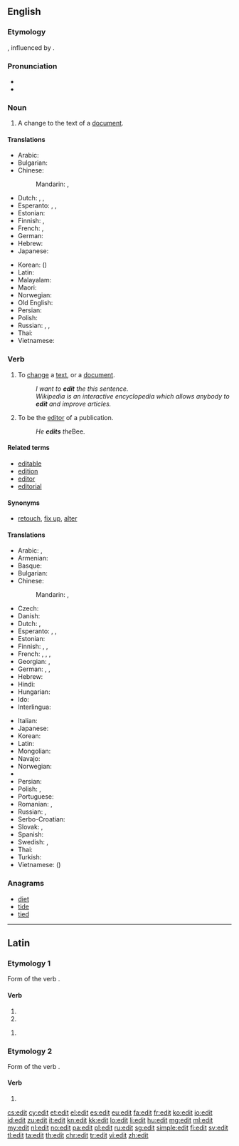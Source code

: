 {{also|édit|Edit}}
==English==
{{wikipedia|dab=edit}}

===Etymology===
{{back-form|editor|nodot=8}}, influenced by {{etyl|fr|en}} {{term|éditer||edit, publish|lang=fr}}.

===Pronunciation===
* {{IPA|/ˈɛdɪt/}}
* {{rhymes|ɛdɪt}}

===Noun===
{{en-noun}}

# A change to the text of a [[document]].

====Translations====
{{trans-top|a change to the text of a document}}
* Arabic: {{t|ar|تحرير|m|tr=taḥrīr}}
* Bulgarian: {{t+|bg|редакция|f}}
* Chinese:
*: Mandarin: {{t+|cmn|編輯}}, {{t+|cmn|编辑|tr=biānjí}}
* Dutch: {{t+|nl|wijziging|f}}, {{t+|nl|aanpassing|f}}, {{t+|nl|bewerking|f}}
* Esperanto: {{t|eo|ŝanĝo}}, {{t|eo|modifo}}, {{t|eo|adapto}}
* Estonian: {{t|et|parandus}}
* Finnish: {{t+|fi|muokkaus}}, {{t+|fi|muutos}}
* French: {{t+|fr|modification|f}}, {{t+|fr|correction|f}}
* German: {{t+|de|Bearbeitung|f}}
* Hebrew: {{t|he|עריכה|f|tr=arikhá}}
* Japanese: {{t+|ja|編集|tr=へんしゅう, henshū}}
{{trans-mid}}
* Korean: {{t+|ko|편집|tr=pyeonjip}} ({{t+|ko|編輯}})
* Latin: {{t|la|correctio|corrēctiō}}
* Malayalam: {{t+|ml|സംശോധനം|tr=samśodhanaṁ}}
* Maori: {{t|mi|ētita}}
* Norwegian: {{t+|no|redigere}}
* Old English: {{t|ang|adihtan}}
* Persian: {{t+|fa|ویرایش|tr=virâyeš}}
* Polish: {{t|pl|edycja|f}}
* Russian: {{t+|ru|редакция|f}}, {{t+|ru|редактирование|n}}, {{t+|ru|правка|f}}
* Thai: {{t|th|การแก้ไข|tr=kār kæ̂k̄hị}}
* Vietnamese: {{t+|vi|biên tập|alt=sự biên tập}}
{{trans-bottom}}

===Verb===
{{en-verb}}

# To [[change]] a [[text]], or a [[document]].
#: ''I want to '''edit''' the this sentence.''
#: ''Wikipedia is an interactive encyclopedia which allows anybody to '''edit''' and improve articles.''
# {{context|transitive|lang=en}} To be the [[editor]] of a publication.
#: ''He '''edits''' the ''Bee.

====Related terms====
* [[editable]]
* [[edition]]
* [[editor]]
* [[editorial]]

====Synonyms====
* [[retouch]], [[fix up]], [[alter]]

====Translations====
{{trans-top|to change a text, or a document}}
* Arabic: {{t|ar|حرّر|tr=ḥárrara}}, {{t+|ar|عدّل|tr=ʿáddala}}
* Armenian: {{t|hy|խմբագրել}}
* Basque: {{t|eu|argitaratu}}
* Bulgarian: {{t+|bg|редактирам}}
* Chinese:
*: Mandarin: {{t+|cmn|編輯}}, {{t+|cmn|编辑|tr=biānjí}}
* Czech: {{t|cs|editovat}}
* Danish: {{t+|da|redigere}}
* Dutch: {{t+|nl|bewerken}}, {{t+|nl|wijzigen}}
* Esperanto: {{t|eo|ŝanĝi}}, {{t|eo|modifi}}, {{t+|eo|adapti}}
* Estonian: {{t|et|toimetama}}
* Finnish: {{t+|fi|muokata}}, {{t+|fi|muuttaa}}, {{t|fi|editoida}}
* French: {{t+|fr|modifier}}, {{t+|fr|corriger}}, {{t+|fr|rediger}}, {{t+|fr|éditer}}
* Georgian: {{t|ka|რედაქციის გაკეტება}}, {{t|ka|რედაქტირება}}
* German: {{t+|de|bearbeiten}}, {{t+|de|redigieren}}, {{t+|de|edieren}}
* Hebrew: {{t+|he|ערך|tr=arákh}}
* Hindi: {{t|hi|संपादन करना|tr=sampādan karnā}}
* Hungarian: {{t+|hu|szerkeszt}}
* Ido: {{t+|io|redaktar}}
* Interlingua: {{t|ia|editar}}
{{trans-mid}}
* Italian: {{t+|it|redigere}}
* Japanese: {{t|ja|編集する|tr=へんしゅうする, henshū-suru}}
* Korean: {{t+|ko|편집|tr=pyeonjyp-hada|alt=편집하다}}
* Latin: {{t|la|corrigō}}
* Mongolian: {{t|mn|редакторлах}}
* Navajo: {{t|nv|łahgo áshłééh}}
* Norwegian: {{t+|no|redigere}}
* {{trreq|ang}}
* Persian: {{t|fa|ویرایش کردن|tr=virâyeš kardan}}
* Polish: {{t+|pl|edytować}}, {{t|pl|redagować}}
* Portuguese: {{t+|pt|editar}}
* Romanian: {{t+|ro|editare|f}}, {{t+|ro|edita}}
* Russian: {{t+|ru|редактировать|impf}}, {{t+|ru|изменять|impf}}
* Serbo-Croatian: {{t|sh|urediti}}
* Slovak: {{t|sk|zmeniť}}, {{t|sk|editovať}}
* Spanish: {{t+|es|editar}}
* Swedish: {{t+|sv|redigera}}, {{t+|sv|bearbeta}}
* Thai: {{t+|th|แก้ไข|tr=kæ̂k̄hị}}
* Turkish: <!-- ''lit.'' to change --> {{t+|tr|değiştirmek}}
* Vietnamese: {{t+|vi|biên tập}} ({{t|vi|編輯}})
{{trans-bottom}}

{{trans-top|be editor of a publication}}
{{trans-mid}}
{{trans-bottom}}

===Anagrams===
* [[diet]]
* [[tide]]
* [[tied]]

----

==Latin==

===Etymology 1===
Form of the verb {{term|edō||{{la-conj-form-gloss/edo}}|lang=la}}.

====Verb====
{{la-verb-form|edit}}

# {{conjugation of|edō||3|s|pres|act|ind|lang=la}}{{la-conj-form-gloss|edo|3|s|pres|act|ind}}
# {{conjugation of|edō||3|s|pres|act|sub|lang=la}}{{la-conj-form-gloss|edo|3|s|pres|act|sub}}

{{la-verb-form|ēdit}}

# {{conjugation of|edō||3|s|perf|act|ind|lang=la}}{{la-conj-form-gloss|edo|3|s|perf|act|ind}}

===Etymology 2===
Form of the verb {{term|ēdō||{{la-conj-form-gloss/edo(2)}}|lang=la}}.

====Verb====
{{la-verb-form|ēdit}}

# {{conjugation of|ēdō||3|s|pres|act|ind|lang=la}}{{la-conj-form-gloss|edo(2)|3|s|pres|act|ind}}

[[cs:edit]]
[[cy:edit]]
[[et:edit]]
[[el:edit]]
[[es:edit]]
[[eu:edit]]
[[fa:edit]]
[[fr:edit]]
[[ko:edit]]
[[io:edit]]
[[id:edit]]
[[zu:edit]]
[[it:edit]]
[[kn:edit]]
[[kk:edit]]
[[lo:edit]]
[[li:edit]]
[[hu:edit]]
[[mg:edit]]
[[ml:edit]]
[[my:edit]]
[[nl:edit]]
[[no:edit]]
[[pa:edit]]
[[pl:edit]]
[[ru:edit]]
[[sg:edit]]
[[simple:edit]]
[[fi:edit]]
[[sv:edit]]
[[tl:edit]]
[[ta:edit]]
[[th:edit]]
[[chr:edit]]
[[tr:edit]]
[[vi:edit]]
[[zh:edit]]